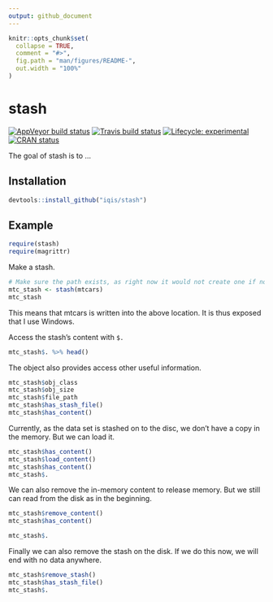 ```yaml
---
output: github_document
---
```


<!-- README.md is generated from README.Rmd. Please edit that file -->

```r
knitr::opts_chunk$set(
  collapse = TRUE,
  comment = "#>",
  fig.path = "man/figures/README-",
  out.width = "100%"
)
```
# stash

<!-- badges: start -->
[![AppVeyor build status](https://ci.appveyor.com/api/projects/status/github/iqis/stash?branch=master&svg=true)](https://ci.appveyor.com/project/iqis/stash)
[![Travis build status](https://travis-ci.org/iqis/stash.svg?branch=master)](https://travis-ci.org/iqis/stash)
[![Lifecycle: experimental](https://img.shields.io/badge/lifecycle-experimental-orange.svg)](https://www.tidyverse.org/lifecycle/#experimental)
[![CRAN status](https://www.r-pkg.org/badges/version/stash)](https://cran.r-project.org/package=stash)
<!-- badges: end -->

The goal of stash is to ...

## Installation

```r
devtools::install_github("iqis/stash")
```


## Example

```r
require(stash)
require(magrittr)
```

Make a stash. 
```r
# Make sure the path exists, as right now it would not create one if not found
mtc_stash <- stash(mtcars)
mtc_stash
```

This means that mtcars is written into the above location. It is thus exposed that I use Windows. 


Access the stash's content with `$.`
```r
mtc_stash$. %>% head()
```


The object also provides access other useful information.
```r
mtc_stash$obj_class
mtc_stash$obj_size
mtc_stash$file_path
mtc_stash$has_stash_file()
mtc_stash$has_content()
```

Currently, as the data set is stashed on to the disc, we don't have a copy in the memory. But we can load it.
```r
mtc_stash$has_content()
mtc_stash$load_content()
mtc_stash$has_content()
mtc_stash$.
```

We can also remove the in-memory content to release memory. But we still can read from the disk as in the beginning. 
```r
mtc_stash$remove_content()
mtc_stash$has_content()
```

```r
mtc_stash$.
```

Finally we can also remove the stash on the disk. If we do this now, we will end with no data anywhere.
```r
mtc_stash$remove_stash()
mtc_stash$has_stash_file()
mtc_stash$.
```




